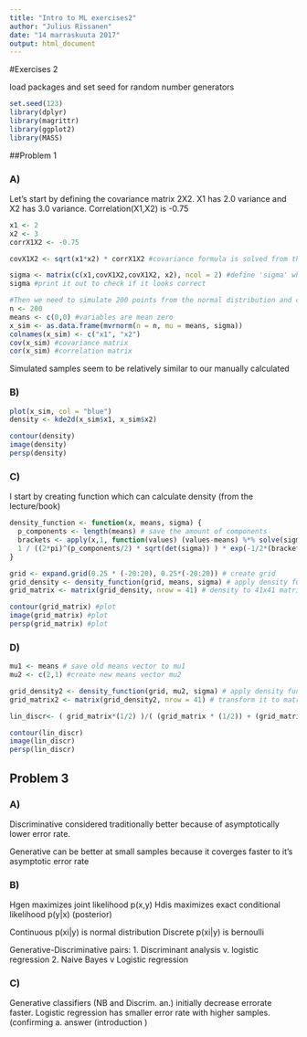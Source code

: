---
title: "Intro to ML exercises2"
author: "Julius Rissanen"
date: "14 marraskuuta 2017"
output: html_document
---
#Exercises 2

load packages and set seed for random number generators
```{r, error = F, warning = F, message= F}
set.seed(123)
library(dplyr)
library(magrittr)
library(ggplot2)
library(MASS)
```


##Problem 1

### A)

Let's start by defining the covariance matrix 2X2. X1 has 2.0 variance and X2 has 3.0 variance. Correlation(X1,X2) is -0.75

```{r}
x1 <- 2
x2 <- 3
corrX1X2 <- -0.75

covX1X2 <- sqrt(x1*x2) * corrX1X2 #covariance formula is solved from the formula given in problem

sigma <- matrix(c(x1,covX1X2,covX1X2, x2), ncol = 2) #define 'sigma' which is covariance matrix
sigma #print it out to check if it looks correct

#Then we need to simulate 200 points from the normal distribution and compare empirical to manual
n <- 200
means <- c(0,0) #variables are mean zero
x_sim <- as.data.frame(mvrnorm(n = n, mu = means, sigma))
colnames(x_sim) <- c("x1", "x2")
cov(x_sim) #covariance matrix
cor(x_sim) #correlation matrix
```

Simulated samples seem to be relatively similar to our manually calculated


### B)
```{r}
plot(x_sim, col = "blue")
density <- kde2d(x_sim$x1, x_sim$x2)

contour(density)
image(density)
persp(density)
```

### C)

I start by creating function which can calculate density (from the lecture/book)

```{r}
density_function <- function(x, means, sigma) {
  p_components <- length(means) # save the amount of components
  brackets <- apply(x,1, function(values) (values-means) %*% solve(sigma) %*% (values-means)) #separate last part
  1 / ((2*pi)^(p_components/2) * sqrt(det(sigma)) ) * exp(-1/2*(brackets)) # calculate density
}

grid <- expand.grid(0.25 * (-20:20), 0.25*(-20:20)) # create grid
grid_density <- density_function(grid, means, sigma) # apply density function
grid_matrix <- matrix(grid_density, nrow = 41) # density to 41x41 matrix

contour(grid_matrix) #plot
image(grid_matrix) #plot
persp(grid_matrix) #plot
```


### D)

```{r}
mu1 <- means # save old means vector to mu1
mu2 <- c(2,1) #create new means vector mu2

grid_density2 <- density_function(grid, mu2, sigma) # apply density function again with new mu2
grid_matrix2 <- matrix(grid_density2, nrow = 41) # transform it to matrix 41x41

lin_discr<- ( grid_matrix*(1/2) )/( (grid_matrix * (1/2)) + (grid_matrix2 * (1/2)) ) #calculate linear discriminant which is also the posterior

contour(lin_discr)
image(lin_discr)
persp(lin_discr)
```


## Problem 3

### A)

Discriminative considered traditionally better because of asymptotically lower error rate.

Generative can be better at small samples because it coverges faster to it's asymptotic error rate

### B)

Hgen maximizes joint likelihood p(x,y)
Hdis maximizes exact conditional likelihood p(y|x) (posterior)

Continuous p(xi|y) is normal distribution
Discrete p(xi|y) is bernoulli

Generative-Discriminative pairs:
1. Discriminant analysis v. logistic regression
2. Naive Bayes v Logistic regression

### C)

Generative classifiers (NB and Discrim. an.) initially decrease errorate faster. Logistic regression has smaller error rate with higher samples. (confirming a. answer (introduction )
